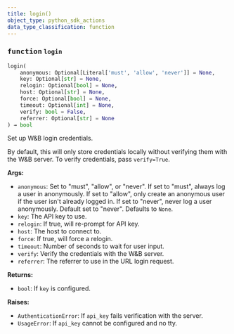 ```yaml
---
title: login()
object_type: python_sdk_actions
data_type_classification: function
---
```


<Card title="View the source code" href="https://github.com/wandb/wandb/blob/main/wandb/sdk/wandb_login.py" icon="github"/>




### <kbd>function</kbd> `login`

```python
login(
    anonymous: Optional[Literal['must', 'allow', 'never']] = None,
    key: Optional[str] = None,
    relogin: Optional[bool] = None,
    host: Optional[str] = None,
    force: Optional[bool] = None,
    timeout: Optional[int] = None,
    verify: bool = False,
    referrer: Optional[str] = None
) → bool
```

Set up W&B login credentials. 

By default, this will only store credentials locally without verifying them with the W&B server. To verify credentials, pass `verify=True`. 



**Args:**
 
 - `anonymous`:  Set to "must", "allow", or "never".  If set to "must", always log a user in anonymously. If set to  "allow", only create an anonymous user if the user  isn't already logged in. If set to "never", never log a  user anonymously. Default set to "never". Defaults to `None`. 
 - `key`:  The API key to use. 
 - `relogin`:  If true, will re-prompt for API key. 
 - `host`:  The host to connect to. 
 - `force`:  If true, will force a relogin. 
 - `timeout`:  Number of seconds to wait for user input. 
 - `verify`:  Verify the credentials with the W&B server. 
 - `referrer`:  The referrer to use in the URL login request. 





**Returns:**
 
 - `bool`:  If `key` is configured. 



**Raises:**
 
 - `AuthenticationError`:  If `api_key` fails verification with the server. 
 - `UsageError`:  If `api_key` cannot be configured and no tty. 
